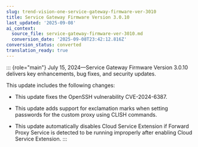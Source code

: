 ```yaml
---
slug: trend-vision-one-service-gateway-firmware-ver-3010
title: Service Gateway Firmware Version 3.0.10
last_updated: '2025-09-08'
ai_context:
  source_file: service-gateway-firmware-ver-3010.md
  conversion_date: '2025-09-08T23:42:12.816Z'
conversion_status: converted
translation_ready: true
---
```


::: {role="main"}
July 15, 2024—Service Gateway Firmware Version 3.0.10 delivers key enhancements, bug fixes, and security updates.

This update includes the following changes:

- This update fixes the OpenSSH vulnerability CVE-2024-6387.

- This update adds support for exclamation marks when setting passwords for the custom proxy using CLISH commands.

- This update automatically disables Cloud Service Extension if Forward Proxy Service is detected to be running improperly after enabling Cloud Service Extension.
:::
